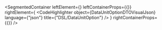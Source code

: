 
<SegmentedContainer
  leftElement={<DataUnitOptionDTODesc />}
  leftContainerProps={{}}
  rightElement={
    <CodeHighlighter
      object={DataUnitOptionDTOVisualJson}
      language={"json"}
      title={"DSL/DataUnitOption"}
    />
  }
  rightContainerProps={{}}
/>

<div
  class={"spacer"}
/>


